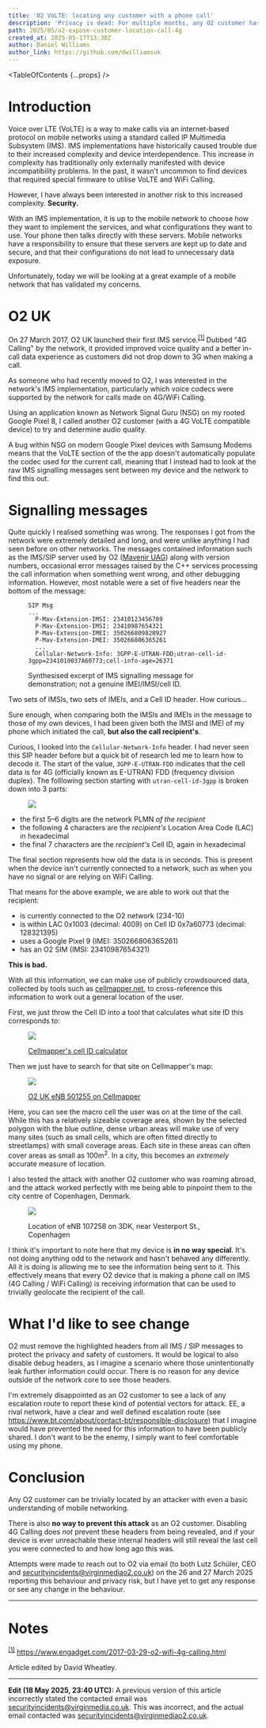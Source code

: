 ```yaml
---
title: 'O2 VoLTE: locating any customer with a phone call'
description: 'Privacy is dead: For multiple months, any O2 customer has had their location exposed to call initiators without their knowledge.'
path: 2025/05/o2-expose-customer-location-call-4g
created_at: 2025-05-17T13:30Z
author: Daniel Williams
author_link: https://github.com/dwilliamsuk
---
```


<TableOfContents {...props} />

# Introduction

Voice over LTE (VoLTE) is a way to make calls via an internet-based protocol on mobile networks using a standard called IP Multimedia Subsystem
(IMS). IMS implementations have historically caused trouble due to their increased complexity and device interdependence. This increase in
complexity has traditionally only externally manifested with device incompatibility problems. In the past, it wasn't uncommon to find devices
that required special firmware to utilise VoLTE and WiFi Calling.

However, I have always been interested in another risk to this increased complexity. **Security.**

With an IMS implementation, it is up to the mobile network to choose how they want to implement the services, and what configurations they want
to use. Your phone then talks directly with these servers. Mobile networks have a responsibility to ensure that these servers are kept up to date
and secure, and that their configurations do not lead to unnecessary data exposure.

Unfortunately, today we will be looking at a great example of a mobile network that has validated my concerns.

# O2 UK

On 27 March 2017, O2 UK launched their first IMS service.<sup id="note-1-link">[\[1\]](#note-1)</sup> Dubbed "4G Calling" by the network, it
provided improved voice quality and a better in-call data experience as customers did not drop down to 3G when making a call.

As someone who had recently moved to O2, I was interested in the network's IMS implementation, particularly which voice codecs were supported by
the network for calls made on 4G/WiFi Calling.

Using an application known as Network Signal Guru (NSG) on my rooted Google Pixel 8, I called another O2 customer (with a 4G VoLTE compatible
device) to try and determine audio quality.

A bug within NSG on modern Google Pixel devices with Samsung Modems means that the VoLTE section of the the app doesn't automatically populate
the codec used for the current call, meaning that I instead had to look at the raw IMS signalling messages sent between my device and the network
to find this out.

# Signalling messages

Quite quickly I realised something was wrong. The responses I got from the network were extremely detailed and long, and were unlike anything I
had seen before on other networks. The messages contained information such as the IMS/SIP server used by O2
([Mavenir UAG](https://www.mavenir.com/portfolio/mavcore/cloud-native-ims/)) along with version numbers, occasional error messages raised by the
C++ services processing the call information when something went wrong, and other debugging information. However, most notable were a set of five
headers near the bottom of the message:

<figure>

```
SIP Msg
...
  P-Mav-Extension-IMSI: 23410123456789
  P-Mav-Extension-IMSI: 23410987654321
  P-Mav-Extension-IMEI: 350266809828927
  P-Mav-Extension-IMEI: 350266806365261
  ...
  Cellular-Network-Info: 3GPP-E-UTRAN-FDD;utran-cell-id-3gpp=2341010037A60773;cell-info-age=26371
```

<figcaption>
Synthesised excerpt of IMS signalling message for demonstration; not a genuine IMEI/IMSI/cell ID.
</figcaption>
</figure>

Two sets of IMSIs, two sets of IMEIs, and a Cell ID header. How curious&hellip;

Sure enough, when comparing both the IMSIs and IMEIs in the message to those of my own devices, I had been given both the IMSI and IMEI of my
phone which initiated the call, **but also the call recipient's**.

Curious, I looked into the `Cellular-Network-Info` header. I had never seen this SIP header before but a quick bit of research led me to learn
how to decode it. The start of the value, `3GPP-E-UTRAN-FDD` indicates that the cell data is for 4G (officially known as E-UTRAN) FDD (frequency
division duplex). The folllowing section starting with `utran-cell-id-3gpp` is broken down into 3 parts:

<figure>

![](./cell-header-breakdown.svg)

</figure>

- the first 5&ndash;6 digits are the network PLMN _of the recipient_
- the following 4 characters are the _recipient's_ Location Area Code (LAC) in hexadecimal
- the final 7 characters are the _recipient's_ Cell ID, again in hexadecimal

The final section represents how old the data is in seconds. This is present when the device isn't currently connected to a network, such as when
you have no signal or are relying on WiFi Calling.

That means for the above example, we are able to work out that the recipient:

- is currently connected to the O2 network (234-10)
- is within LAC 0x1003 (decimal: 4009) on Cell ID 0x7a60773 (decimal: 128321395)
- uses a Google Pixel 9 (IMEI: 350266806365261)
- has an O2 SIM (IMSI: 23410987654321)

**This is bad.**

With all this information, we can make use of publicly crowdsourced data, collected by tools such as [cellmapper.net](https://cellmapper.net), to
cross-reference this information to work out a general location of the user.

First, we just throw the Cell ID into a tool that calculates what site ID this corresponds to:

<figure>

![](./cell-id-calculator.png)

<figcaption>

[Cellmapper's cell ID calculator](https://www.cellmapper.net/enbid?net=LTE&cellid=128321395)

</figcaption>
</figure>

Then we just have to search for that site on Cellmapper's map:

<figure>

![](./cellmapper-sector.png)

<figcaption>

[O2 UK eNB 501255 on Cellmapper](https://www.cellmapper.net/map?MCC=234&MNC=10&type=LTE&latitude=51.52666039304819&longitude=-0.6526597015225719&zoom=16&showTowers=true&showIcons=true&showTowerLabels=true&clusterEnabled=true&tilesEnabled=true&showOrphans=false&showNoFrequencyOnly=false&showFrequencyOnly=false&showBandwidthOnly=false&DateFilterType=Last&showHex=false&showVerifiedOnly=false&showUnverifiedOnly=false&showLTECAOnly=false&showENDCOnly=false&showBand=0&showSectorColours=true&mapType=roadmap&darkMode=false&imperialUnits=false)

</figcaption>
</figure>

Here, you can see the macro cell the user was on at the time of the call. While this has a relatively sizeable coverage area, shown by the
selected polygon with the blue outline, dense urban areas will make use of very many sites (such as small cells, which are often fitted directly
to streetlamps) with small coverage areas. Each site in these areas can often cover areas as small as 100m<sup>2</sup>. In a city, this becomes
an _extremely_ accurate measure of location.

I also tested the attack with another O2 customer who was roaming abroad, and the attack worked perfectly with me being able to pinpoint them to
the city centre of Copenhagen, Denmark.

<figure>

![](./dk-site.png)

<figcaption>Location of eNB 107258 on 3DK, near Vesterport St., Copenhagen</figcaption>

</figure>

I think it's important to note here that my device is **in no way special**. It's not doing anything odd to the network and hasn't behaved any
differently. All it is doing is allowing me to see the information being sent to it. This effectively means that every O2 device that is making a
phone call on IMS (4G Calling / WiFi Calling) is receiving information that can be used to trivially geolocate the recipient of the call.

# What I'd like to see change

O2 must remove the highlighted headers from all IMS / SIP messages to protect the privacy and safety of customers. It would be logical to also
disable debug headers, as I imagine a scenario where those unintentionally leak further information could occur. There is no reason for any
device outside of the network core to see those headers.

I'm extremely disappointed as an O2 customer to see a lack of any escalation route to report these kind of potential vectors for attack. EE, a
rival network, have a clear and well defined escalation route (see https://www.bt.com/about/contact-bt/responsible-disclosure) that I imagine
would have prevented the need for this information to have been publicly shared. I don't want to be the enemy, I simply want to feel comfortable
using my phone.

# Conclusion

Any O2 customer can be trivially located by an attacker with even a basic understanding of mobile networking.

There is also **no way to prevent this attack** as an O2 customer. Disabling 4G Calling does _not_ prevent these headers from being revealed, and
if your device is ever unreachable these internal headers will still reveal the last cell you were connected to and how long ago this was.

Attempts were made to reach out to O2 via email (to both Lutz Schüler, CEO and securityincidents@virginmediao2.co.uk) on the 26 and 27 March 2025
reporting this behaviour and privacy risk, but I have yet to get any response or see any change in the behaviour.

---

# Notes

<sup id="note-1">[\[1\]](#note-1-link)</sup> https://www.engadget.com/2017-03-29-o2-wifi-4g-calling.html

Article edited by David Wheatley.

---

**Edit (18 May 2025, 23:40 UTC):** A previous version of this article incorrectly stated the contacted email was
securityincidents@virginmedia.co.uk. This was incorrect, and the actual email contacted was securityincidents@virginmediao2.co.uk.
